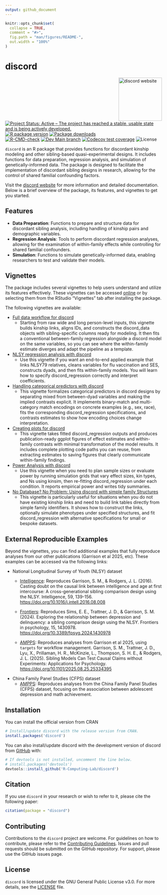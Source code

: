 ```yaml
---
output: github_document
---
```


<!-- README.md is generated from README.Rmd. Please edit that file -->

```r
knitr::opts_chunk$set(
  collapse = TRUE,
  comment = "#>",
  fig.path = "man/figures/README-",
  out.width = "100%"
)
```

# discord

<!-- badges: start -->
<a href="https://r-computing-lab.github.io/discord/"><img src="man/figures/logo.png" alt="discord website" align="right" height="139"/></a>
[![Project Status: Active – The project has reached a stable, usable state and is being actively developed.](https://www.repostatus.org/badges/latest/active.svg)](https://www.repostatus.org/#active)
[![R package version](https://www.r-pkg.org/badges/version/discord)](https://cran.r-project.org/package=discord)
[![Package downloads](https://cranlogs.r-pkg.org/badges/grand-total/discord)](https://cran.r-project.org/package=discord)</br>
[![R-CMD-check](https://github.com/R-Computing-Lab/discord/actions/workflows/R-CMD-check.yaml/badge.svg)](https://github.com/R-Computing-Lab/discord/actions/workflows/R-CMD-check.yaml)
[![Dev Main branch](https://github.com/R-Computing-Lab/discord/actions/workflows/R-CMD-dev_check.yaml/badge.svg)](https://github.com/R-Computing-Lab/discord/actions/workflows/R-CMD-dev_check.yaml)
[![Codecov test coverage](https://codecov.io/gh/R-Computing-Lab/discord/graph/badge.svg)](https://app.codecov.io/gh/R-Computing-Lab/discord)
![License](https://img.shields.io/badge/License-GPL_v3-blue.svg)

<!-- badges: end -->

`discord` is an R package that provides functions for discordant kinship
modeling and other sibling-based quasi-experimental designs. It includes
functions for data preparation, regression analysis, and simulation of
genetically-informed data. The package is designed to facilitate the
implementation of discordant sibling designs in research, allowing for
the control of shared familial confounding factors.

Visit the [discord website](https://r-computing-lab.github.io/discord/)
for more information and detailed documentation. Below is a brief
overview of the package, its features, and vignettes to get you started.

## Features

-   **Data Preparation**: Functions to prepare and structure data for
    discordant sibling analysis, including handling of kinship pairs and
    demographic variables.
-   **Regression Analysis**: Tools to perform discordant regression
    analyses, allowing for the examination of within-family effects
    while controlling for shared familial confounders.
-   **Simulation**: Functions to simulate genetically-informed data,
    enabling researchers to test and validate their models.

## Vignettes

The package includes several vignettes to help users understand and
utilize its features effectively. These vignettes can be accessed
[online](https://r-computing-lab.github.io/discord/articles/) or by
selecting them from the RStudio "Vignettes" tab after installing the
package.

The following vignettes are available:

-   [Full data workflow for discord](https://r-computing-lab.github.io/discord/articles/full_data_workflow.html) 
    -   Starting from raw wide and long person-level inputs, this
        vignette builds kinship links, aligns IDs, and constructs the
        discord_data objects with sibling-specific columns ready for
        modeling. It then fits a conventional between-family regression
        alongside a discord model on the same variables, so you can see
        where the within-family estimate diverges and adapt the pipeline
        as a template.

-   [NLSY regression analysis with  discord](https://r-computing-lab.github.io/discord/articles/regression.html) 
    -   Use this vignette if you want an end-to-end applied example that links
        NLSY79 relatives, cleans variables for flu vaccination and SES,
        constructs dyads, and then fits within-family models. You will
        learn how to specify discord_regression correctly and interpret
        coefficients.

-   [Handling categorical predictors with discord ](https://r-computing-lab.github.io/discord/articles/categorical_predictors.html) 
    -   This vignette formalizes categorical predictors in discord
        designs by separating mixed from between-dyad variables and
        making the implied contrasts explicit. It implements
        binary-match and multi-category match encodings on concrete
        examples (e.g., sex, race), fits the corresponding
        discord_regression specifications, and contrasts estimates to
        show how encoding choices change interpretation.

-   [Creating plots for discord](https://r-computing-lab.github.io/discord/articles/plots.html)
    -   This vignette takes fitted discord_regression outputs and
        produces publication-ready ggplot figures of effect estimates
        and within-family contrasts with minimal transformation of the
        model results. It includes complete plotting code paths you can
        reuse, from extracting estimates to saving figures that clearly
        communicate within-family findings. 

-   [Power Analysis with discord](https://r-computing-lab.github.io/discord/articles/Power.html)
    -   Use this vignette when you need to plan sample sizes or evaluate
        power by running simulation grids that vary effect
        sizes, kin types, and Ns using kinsim, then re-fitting
        discord_regression under each condition. It reports empirical
        power and writes tidy summaries.
        
-   [No Database? No Problem: Using discord with simple family Structures](https://r-computing-lab.github.io/discord/articles/links.html)
    -   This vignette is particularly useful for situations when you do
        not have existing kinship links and need to build link tables
        directly from simple family identifiers. It shows how to
        construct the links, optionally simulate phenotypes under
        specified structures, and fit discord_regression with
        alternative specifications for small or bespoke datasets.

## External Reproducible Examples

Beyond the vignettes, you can find additional examples that fully
reproduce analyses from our other publications (Garrison et al 2025,
etc). These examples can be accessed via the following links:

-   National Longitudinal Survey of Youth (NLSY) dataset
    -   [Intelligence](https://github.com/R-Computing-Lab/Project_AFI_Intelligence):
        Reproduces Garrison, S. M., & Rodgers, J. L. (2016). Casting
        doubt on the causal link between intelligence and age at first
        intercourse: A cross-generational sibling comparison design
        using the NLSY. Intelligence, 59, 139-156.
        <https://doi.org/10.1016/j.intell.2016.08.008>

    -   [Frontiers](https://github.com/R-Computing-Lab/Sims-et-al-2024):
        Reproduces Sims, E. E., Trattner, J. D., & Garrison, S. M.
        (2024). Exploring the relationship between depression and
        delinquency: a sibling comparison design using the NLSY.
        Frontiers in psychology, 15, 1430978.
        <https://doi.org/10.3389/fpsyg.2024.1430978>

    -   [AMPPS](https://github.com/R-Computing-Lab/target-causalclaims):
        Reproduces analyses from Garrison et al 2025, using `targets`
        for workflow management. Garrison, S. M., Trattner, J. D., Lyu,
        X., Prillaman, H. R., McKinzie, L., Thompson, S. H. E., &
        Rodgers, J. L. (2025). Sibling Models Can Test Causal Claims
        without Experiments: Applications for Psychology.
        <https://doi.org/10.1101/2025.08.25.25334395>
-   China Family Panel Studies (CFPS) dataset
    -   [AMPPS](https://github.com/R-Computing-Lab/discord_CFPS):
        Reproduces analyses from the China Family Panel Studies (CFPS)
        dataset, focusing on the association between adolescent
        depression and math achievement.

## Installation

You can install the official version from CRAN

``` r
# Install/update discord with the release version from CRAN.
install.packages('discord')
```

You can also install/update discord with the development version of
discord from [GitHub](https://github.com/) with:

``` r
# If devtools is not installed, uncomment the line below.
# install.packages('devtools')
devtools::install_github('R-Computing-Lab/discord')
```

## Citation

If you use `discord` in your research or wish to refer to it, please
cite the following paper:

```r
citation(package = "discord")
```

## Contributing

Contributions to the `discord` project are welcome. For guidelines on
how to contribute, please refer to the [Contributing
Guidelines](https://github.com/R-Computing-Lab/discord/blob/main/CONTRIBUTING.md).
Issues and pull requests should be submitted on the GitHub repository.
For support, please use the GitHub issues page.

## License

`discord` is licensed under the GNU General Public License v3.0. For
more details, see the
[LICENSE](https://github.com/R-Computing-Lab/discord/blob/main/LICENSE)
file.
